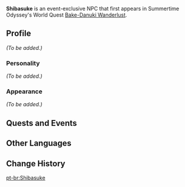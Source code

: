 {{Meta
<!-- Remove this template after adding the missing info -->
|missing_NPC_profile  = yes
}}
{{Character Infobox
|type             = Event NPC
|image            = NPC Shibasuke.png
|region           = Inazuma
|location         = Golden Apple Archipelago
|location2        = Mondstadt
|affiliation      = Bake-Danuki
|affiliation2     = Youkai
}}
'''Shibasuke''' is an event-exclusive NPC that first appears in Summertime Odyssey's World Quest [[Bake-Danuki Wanderlust]].

==Profile==
<!-- Detailed story/lore information goes here. -->
''(To be added.)''

===Personality===
''(To be added.)''

===Appearance===
<!-- Keep appearance section short and concise. Limit to 2 paragraphs with 3-4 sentences each. -->
''(To be added.)''

==Quests and Events==
{{Quests and Events}}

==Other Languages==
{{Other Languages
|default_hidden = 1
|en      = Shibasuke
|zhs     = 柴助
|zhs_rm  = Cháizhù
|zht     = 柴助
|zht_rm  = Cháizhù
|ja      = 柴助
|ja_rm   = Shibasuke
|ko      = 시바스케
|ko_rm   = Sibaseuke
|es      = Shibasuke
|fr      = Shibasuke
|ru      = Сибасукэ
|th      = Shibasuke
|vi      = Shibasuke
|de      = Shibasuke
|id      = Shibasuke
|pt      = Shibasuke
}}

==Change History==
{{Change History|2.8}}
<!--
==References==
{{Reflist}}
-->
[[pt-br:Shibasuke]]